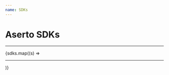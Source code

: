 ```yaml
---
name: SDKs
---
```



# Aserto SDKs

<div>
  <Hr />
  {sdks.map((s) => 
    <div>
      <Sdk
        title={s.title}
        icon={s.icon}
        github={s.github}
        docs={s.docs}
        sample={s.sample}
        />
      <Hr />
    </div>
  )}
</div>
